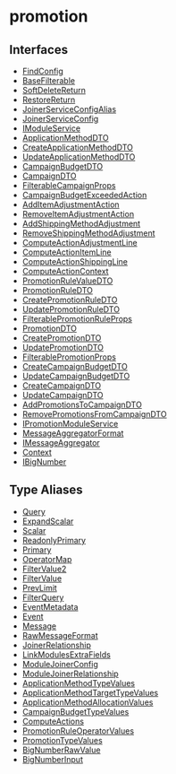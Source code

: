 
# promotion

## Interfaces

- [FindConfig](../../promotion/interfaces/promotion.FindConfig/page.mdx)
- [BaseFilterable](../../promotion/interfaces/promotion.BaseFilterable/page.mdx)
- [SoftDeleteReturn](../../promotion/interfaces/promotion.SoftDeleteReturn/page.mdx)
- [RestoreReturn](../../promotion/interfaces/promotion.RestoreReturn/page.mdx)
- [JoinerServiceConfigAlias](../../promotion/interfaces/promotion.JoinerServiceConfigAlias/page.mdx)
- [JoinerServiceConfig](../../promotion/interfaces/promotion.JoinerServiceConfig/page.mdx)
- [IModuleService](../../promotion/interfaces/promotion.IModuleService/page.mdx)
- [ApplicationMethodDTO](../../promotion/interfaces/promotion.ApplicationMethodDTO/page.mdx)
- [CreateApplicationMethodDTO](../../promotion/interfaces/promotion.CreateApplicationMethodDTO/page.mdx)
- [UpdateApplicationMethodDTO](../../promotion/interfaces/promotion.UpdateApplicationMethodDTO/page.mdx)
- [CampaignBudgetDTO](../../promotion/interfaces/promotion.CampaignBudgetDTO/page.mdx)
- [CampaignDTO](../../promotion/interfaces/promotion.CampaignDTO/page.mdx)
- [FilterableCampaignProps](../../promotion/interfaces/promotion.FilterableCampaignProps/page.mdx)
- [CampaignBudgetExceededAction](../../promotion/interfaces/promotion.CampaignBudgetExceededAction/page.mdx)
- [AddItemAdjustmentAction](../../promotion/interfaces/promotion.AddItemAdjustmentAction/page.mdx)
- [RemoveItemAdjustmentAction](../../promotion/interfaces/promotion.RemoveItemAdjustmentAction/page.mdx)
- [AddShippingMethodAdjustment](../../promotion/interfaces/promotion.AddShippingMethodAdjustment/page.mdx)
- [RemoveShippingMethodAdjustment](../../promotion/interfaces/promotion.RemoveShippingMethodAdjustment/page.mdx)
- [ComputeActionAdjustmentLine](../../promotion/interfaces/promotion.ComputeActionAdjustmentLine/page.mdx)
- [ComputeActionItemLine](../../promotion/interfaces/promotion.ComputeActionItemLine/page.mdx)
- [ComputeActionShippingLine](../../promotion/interfaces/promotion.ComputeActionShippingLine/page.mdx)
- [ComputeActionContext](../../promotion/interfaces/promotion.ComputeActionContext/page.mdx)
- [PromotionRuleValueDTO](../../promotion/interfaces/promotion.PromotionRuleValueDTO/page.mdx)
- [PromotionRuleDTO](../../promotion/interfaces/promotion.PromotionRuleDTO/page.mdx)
- [CreatePromotionRuleDTO](../../promotion/interfaces/promotion.CreatePromotionRuleDTO/page.mdx)
- [UpdatePromotionRuleDTO](../../promotion/interfaces/promotion.UpdatePromotionRuleDTO/page.mdx)
- [FilterablePromotionRuleProps](../../promotion/interfaces/promotion.FilterablePromotionRuleProps/page.mdx)
- [PromotionDTO](../../promotion/interfaces/promotion.PromotionDTO/page.mdx)
- [CreatePromotionDTO](../../promotion/interfaces/promotion.CreatePromotionDTO/page.mdx)
- [UpdatePromotionDTO](../../promotion/interfaces/promotion.UpdatePromotionDTO/page.mdx)
- [FilterablePromotionProps](../../promotion/interfaces/promotion.FilterablePromotionProps/page.mdx)
- [CreateCampaignBudgetDTO](../../promotion/interfaces/promotion.CreateCampaignBudgetDTO/page.mdx)
- [UpdateCampaignBudgetDTO](../../promotion/interfaces/promotion.UpdateCampaignBudgetDTO/page.mdx)
- [CreateCampaignDTO](../../promotion/interfaces/promotion.CreateCampaignDTO/page.mdx)
- [UpdateCampaignDTO](../../promotion/interfaces/promotion.UpdateCampaignDTO/page.mdx)
- [AddPromotionsToCampaignDTO](../../promotion/interfaces/promotion.AddPromotionsToCampaignDTO/page.mdx)
- [RemovePromotionsFromCampaignDTO](../../promotion/interfaces/promotion.RemovePromotionsFromCampaignDTO/page.mdx)
- [IPromotionModuleService](../../promotion/interfaces/promotion.IPromotionModuleService/page.mdx)
- [MessageAggregatorFormat](../../promotion/interfaces/promotion.MessageAggregatorFormat/page.mdx)
- [IMessageAggregator](../../promotion/interfaces/promotion.IMessageAggregator/page.mdx)
- [Context](../../promotion/interfaces/promotion.Context/page.mdx)
- [IBigNumber](../../promotion/interfaces/promotion.IBigNumber/page.mdx)

## Type Aliases

- [Query](../../promotion/types/promotion.Query/page.mdx)
- [ExpandScalar](../../promotion/types/promotion.ExpandScalar/page.mdx)
- [Scalar](../../promotion/types/promotion.Scalar/page.mdx)
- [ReadonlyPrimary](../../promotion/types/promotion.ReadonlyPrimary/page.mdx)
- [Primary](../../promotion/types/promotion.Primary/page.mdx)
- [OperatorMap](../../promotion/types/promotion.OperatorMap/page.mdx)
- [FilterValue2](../../promotion/types/promotion.FilterValue2/page.mdx)
- [FilterValue](../../promotion/types/promotion.FilterValue/page.mdx)
- [PrevLimit](../../promotion/types/promotion.PrevLimit/page.mdx)
- [FilterQuery](../../promotion/types/promotion.FilterQuery/page.mdx)
- [EventMetadata](../../promotion/types/promotion.EventMetadata/page.mdx)
- [Event](../../promotion/types/promotion.Event/page.mdx)
- [Message](../../promotion/types/promotion.Message/page.mdx)
- [RawMessageFormat](../../promotion/types/promotion.RawMessageFormat/page.mdx)
- [JoinerRelationship](../../promotion/types/promotion.JoinerRelationship/page.mdx)
- [LinkModulesExtraFields](../../promotion/types/promotion.LinkModulesExtraFields/page.mdx)
- [ModuleJoinerConfig](../../promotion/types/promotion.ModuleJoinerConfig/page.mdx)
- [ModuleJoinerRelationship](../../promotion/types/promotion.ModuleJoinerRelationship/page.mdx)
- [ApplicationMethodTypeValues](../../promotion/types/promotion.ApplicationMethodTypeValues/page.mdx)
- [ApplicationMethodTargetTypeValues](../../promotion/types/promotion.ApplicationMethodTargetTypeValues/page.mdx)
- [ApplicationMethodAllocationValues](../../promotion/types/promotion.ApplicationMethodAllocationValues/page.mdx)
- [CampaignBudgetTypeValues](../../promotion/types/promotion.CampaignBudgetTypeValues/page.mdx)
- [ComputeActions](../../promotion/types/promotion.ComputeActions/page.mdx)
- [PromotionRuleOperatorValues](../../promotion/types/promotion.PromotionRuleOperatorValues/page.mdx)
- [PromotionTypeValues](../../promotion/types/promotion.PromotionTypeValues/page.mdx)
- [BigNumberRawValue](../../promotion/types/promotion.BigNumberRawValue/page.mdx)
- [BigNumberInput](../../promotion/types/promotion.BigNumberInput/page.mdx)
